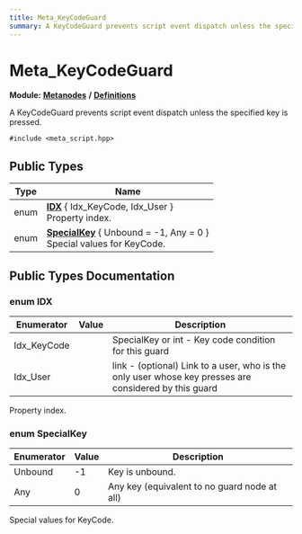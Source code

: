 ```yaml
---
title: Meta_KeyCodeGuard
summary: A KeyCodeGuard prevents script event dispatch unless the specified key is pressed. 
---
```


# Meta_KeyCodeGuard

**Module:** **[Metanodes](../../modules/metanodes/index.mdx)** **/** **[Definitions](../../modules/metanodes/definitions.mdx)**

A KeyCodeGuard prevents script event dispatch unless the specified key is pressed. 

`#include <meta_script.hpp>`

## Public Types

| Type           | Name           |
| -------------- | -------------- |
| enum| **[IDX](#enum-idx)** \{ Idx_KeyCode, Idx_User \}<br />Property index.  |
| enum| **[SpecialKey](#enum-specialkey)** \{ Unbound = -1, Any = 0 \}<br />Special values for KeyCode.  |

## Public Types Documentation

### enum IDX

| Enumerator | Value | Description |
| ---------- | ----- | ----------- |
| Idx_KeyCode | | SpecialKey or int - Key code condition for this guard   |
| Idx_User | | link - (optional) Link to a user, who is the only user whose key presses are considered by this guard   |

Property index. 

### enum SpecialKey

| Enumerator | Value | Description |
| ---------- | ----- | ----------- |
| Unbound | -1| Key is unbound.   |
| Any | 0| Any key (equivalent to no guard node at all)   |

Special values for KeyCode. 
